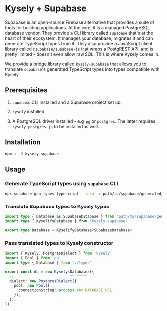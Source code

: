 # Kysely + Supabase

Supabase is an open-source Firebase alternative that provides a suite of tools
for building applications. At the core, it is a managed PostgreSQL database vendor.
They provide a CLI library called `supabase` that's at the heart of their ecosystem.
It manages your database, migrates it and can generate TypeScript types from it.
They also provide a JavaScript client library called `@supabase/supabase-js` that wraps
a PostgREST API, and is pretty limited - doesn't even allow raw SQL. This is where
Kysely comes in.

We provide a bridge library called `kysely-supabase` that allows you to translate
`supabase`'s generated TypeScript types into types compatible with Kysely.

## Prerequisites

1. `supabase` CLI installed and a Supabase project set up.

1. `kysely` installed.

1. A PostgreSQL driver installed - e.g. `pg` or `postgres`. The latter requires
   `kysely-postgres-js` to be installed as well.

## Installation

```bash
npm i -D kysely-supabase
```

## Usage

### Generate TypeScript types using `supabase` CLI

```bash
npx supabase gen types typescript --local > path/to/supabase/generated/types/file
```

### Translate Supabase types to Kysely types

```ts title="src/types.ts"
import type { Database as SupabaseDatabase } from 'path/to/supabase/generated/types/file'
import type { KyselifyDatabase } from 'kysely-supabase'

export type Database = KyselifyDatabase<SupabaseDatabase>
```

### Pass translated types to Kysely constructor

```ts title="src/db.ts"
import { Kysely, PostgresDialect } from 'kysely'
import { Pool } from 'pg'
import type { Database } from './types'

export const db = new Kysely<Database>({
  //                         ^^^^^^^^
  dialect: new PostgresDialect({
    pool: new Pool({
      connectionString: process.env.DATABASE_URL,
    }),
  }),
})
```

